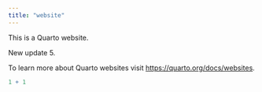 ```yaml
---
title: "website"
---
```


This is a Quarto website.

New update 5. 

To learn more about Quarto websites visit <https://quarto.org/docs/websites>.

```r
1 + 1
```
